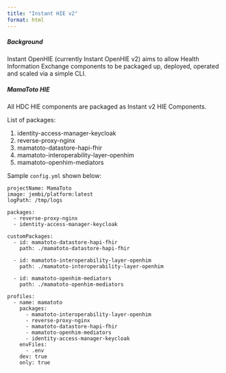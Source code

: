 ```yaml
---
title: "Instant HIE v2"
format: html
---
```



##### Background
Instant OpenHIE (currently Instant OpenHIE v2) aims to allow Health Information Exchange components to be packaged up, deployed, operated and scaled via a simple CLI.


##### MamaToto HIE

All HDC HIE components are packaged as Instant v2 HIE Components.

List of packages:

1. identity-access-manager-keycloak
2. reverse-proxy-nginx
3. mamatoto-datastore-hapi-fhir
4. mamatoto-interoperability-layer-openhim
5. mamatoto-openhim-mediators


Sample `config.yml` shown below:

```
projectName: MamaToto
image: jembi/platform:latest
logPath: /tmp/logs

packages:
  - reverse-proxy-nginx
  - identity-access-manager-keycloak

customPackages:
  - id: mamatoto-datastore-hapi-fhir
    path: ./mamatoto-datastore-hapi-fhir
  
  - id: mamatoto-interoperability-layer-openhim
    path: ./mamatoto-interoperability-layer-openhim

  - id: mamatoto-openhim-mediators
    path: ./mamatoto-openhim-mediators

profiles:
  - name: mamatoto
    packages:
      - mamatoto-interoperability-layer-openhim
      - reverse-proxy-nginx
      - mamatoto-datastore-hapi-fhir
      - mamatoto-openhim-mediators
      - identity-access-manager-keycloak
    envFiles:
      - .env
    dev: true
    only: true

```